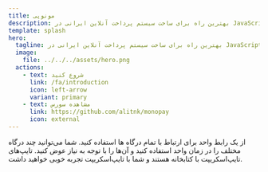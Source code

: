 ```yaml
---
title: مونوپی
description: بهترین راه برای ساخت سیستم پرداخت آنلاین ایرانی در JavaScript و TypeScript
template: splash
hero:
  tagline: بهترین راه برای ساخت سیستم پرداخت آنلاین ایرانی در JavaScript و TypeScript
  image:
    file: ../../../assets/hero.png
  actions:
    - text: شروع کنید
      link: /fa/introduction
      icon: left-arrow
      variant: primary
    - text: مشاهده سورس
      link: https://github.com/alitnk/monopay
      icon: external
---
```



<CardGrid stagger>
	<Card title="رابط یکتا" icon="star">
		از یک رابط واحد برای ارتباط با تمام درگاه ها استفاده کنید.
	</Card>
	<Card title="12 درایور مختلف" icon="star">
		شما می‌توانید چند درگاه مختلف را در زمان واحد استفاده کنید و آن‌ها را با توجه به نیاز عوض کنید.
	</Card>
	<Card title="امنیت تایپ" icon="star">
		تایپ‌های تایپ‌اسکریپت با کتابخانه هستند و شما با تایپ‌اسکریپت تجربه خوبی خواهید داشت.
	</Card>
</CardGrid>
